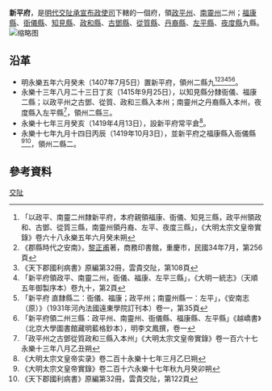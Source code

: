 '''新平府'''，是[[明代|明代]][[交阯承宣布政使司|交阯承宣布政使司]]下轄的一個府，領[[政平州|政平州]]、[[南靈州|南靈州]]二州；[[福康縣|福康縣]]、[[衙儀縣_(新平府)|衙儀縣]]、[[知見縣|知見縣]]、[[政和縣_(交阯)|政和縣]]、[[古鄧縣|古鄧縣]]、[[從質縣|從質縣]]、[[丹裔縣|丹裔縣]]、[[左平縣|左平縣]]、[[夜度縣|夜度縣]]九縣。
[[File:新平府.jpg|缩略图]]

== 沿革 ==
* 明永樂五年六月癸未（1407年7月5日）置新平府，領州二縣九<ref>「以政平、南靈二州隸新平府，本府親領福康、衙儀、知見三縣，政平州領政和、古鄧、從質三縣，南靈州領丹裔、左平、夜度三縣」，《大明太宗文皇帝實錄》卷六十八永樂五年六月癸未朔</ref><ref>《郡縣時代之安南》，[[黎正甫|黎正甫]]著，商務印書館，重慶市，民國34年7月，第256頁</ref><ref>《天下郡國利病書》原編第32冊，雲貴交阯，第108頁</ref><ref>「新平府領政平、南靈二州，衙儀、福康、左平三縣」，《大明一統志》（天順五年御製序本）卷九十，第2頁</ref><ref>「新平府 直隸縣二：衙儀、福康；政平州；南靈州縣一：左平」，《安南志（原）》（1931年河內法國遠東學院訂刊本）卷一，第35頁</ref><ref>「新平府領二州三縣：政平州、南靈州、衙儀縣、福康縣、左平縣」《越嶠書》（北京大學圖書館藏明藍格鈔本），明李文鳳撰，卷一</ref>。
* 永樂十三年八月二十三日丁亥（1415年9月25日），以知見縣分隸衙儀、福康二縣；以政平州之古鄧、從質、政和三縣入本州；南靈州之丹裔縣入本州，夜度縣入左平縣<ref>「政平州之古鄧從質政和三縣入本州」《大明太宗文皇帝實錄》卷一百六十七永樂十三年八月乙丑朔</ref>，領州二縣三。
* 永樂十七年三月癸亥（1419年4月13日），設新平府常平倉<ref>《大明太宗文皇帝实录》卷二百十永樂十七年三月乙巳朔</ref>。
* 永樂十七年九月十四日丙辰（1419年10月3日），並新平府之福康縣入衙儀縣<ref>《大明太宗文皇帝實錄》卷二百十六永樂十七年秋九月癸卯朔</ref><ref>《天下郡國利病書》原編第32冊，雲貴交阯，第122頁</ref>，領州二縣二。
== 參考資料 ==
{{reflist}}
{{交阯承宣布政使司行政區劃}}
{{後黎朝行政區劃}}
[[分類:明朝的府|交阯]]